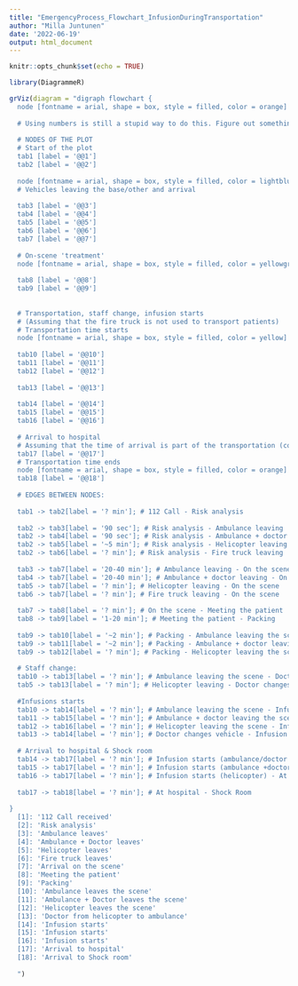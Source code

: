 ---
title: "EmergencyProcess_Flowchart_InfusionDuringTransportation"
author: "Milla Juntunen"
date: '2022-06-19'
output: html_document
---

```{r setup, include=FALSE}
knitr::opts_chunk$set(echo = TRUE)
```

```{r}
library(DiagrammeR)

grViz(diagram = "digraph flowchart {
  node [fontname = arial, shape = box, style = filled, color = orange]
  
  # Using numbers is still a stupid way to do this. Figure out something else. 
  
  # NODES OF THE PLOT
  # Start of the plot
  tab1 [label = '@@1']
  tab2 [label = '@@2']
  
  node [fontname = arial, shape = box, style = filled, color = lightblue]
  # Vehicles leaving the base/other and arrival
  
  tab3 [label = '@@3']
  tab4 [label = '@@4']
  tab5 [label = '@@5']
  tab6 [label = '@@6']
  tab7 [label = '@@7']
  
  # On-scene 'treatment'
  node [fontname = arial, shape = box, style = filled, color = yellowgreen]
  
  tab8 [label = '@@8']
  tab9 [label = '@@9']
  
  
  # Transportation, staff change, infusion starts
  # (Assuming that the fire truck is not used to transport patients)
  # Transportation time starts
  node [fontname = arial, shape = box, style = filled, color = yellow]
  
  tab10 [label = '@@10']
  tab11 [label = '@@11']
  tab12 [label = '@@12']
  
  tab13 [label = '@@13'] 
  
  tab14 [label = '@@14']
  tab15 [label = '@@15']
  tab16 [label = '@@16']
  
  # Arrival to hospital
  # Assuming that the time of arrival is part of the transportation (color!)
  tab17 [label = '@@17']
  # Transportation time ends
  node [fontname = arial, shape = box, style = filled, color = orange]
  tab18 [label = '@@18']
  
  # EDGES BETWEEN NODES:
  
  tab1 -> tab2[label = '? min']; # 112 Call - Risk analysis
  
  tab2 -> tab3[label = '90 sec']; # Risk analysis - Ambulance leaving
  tab2 -> tab4[label = '90 sec']; # Risk analysis - Ambulance + doctor leaving
  tab2 -> tab5[label = '~5 min']; # Risk analysis - Helicopter leaving
  tab2 -> tab6[label = '? min']; # Risk analysis - Fire truck leaving
  
  tab3 -> tab7[label = '20-40 min']; # Ambulance leaving - On the scene
  tab4 -> tab7[label = '20-40 min']; # Ambulance + doctor leaving - On the scene
  tab5 -> tab7[label = '? min']; # Helicopter leaving - On the scene
  tab6 -> tab7[label = '? min']; # Fire truck leaving - On the scene
  
  tab7 -> tab8[label = '? min']; # On the scene - Meeting the patient
  tab8 -> tab9[label = '1-20 min']; # Meeting the patient - Packing
  
  tab9 -> tab10[label = '~2 min']; # Packing - Ambulance leaving the scene
  tab9 -> tab11[label = '~2 min']; # Packing - Ambulance + doctor leaving the scene
  tab9 -> tab12[label = '? min']; # Packing - Helicopter leaving the scene
  
  # Staff change:
  tab10 -> tab13[label = '? min']; # Ambulance leaving the scene - Doctor changes vehicle
  tab5 -> tab13[label = '? min']; # Helicopter leaving - Doctor changes vehicle
  
  #Infusions starts
  tab10 -> tab14[label = '? min']; # Ambulance leaving the scene - Infusion starts (ambulance/doctor changes vehicle)
  tab11 -> tab15[label = '? min']; # Ambulance + doctor leaving the scene - Infusion starts (ambulance + doctor)
  tab12 -> tab16[label = '? min']; # Helicopter leaving the scene - Infusion starts (helicopter)
  tab13 -> tab14[label = '? min']; # Doctor changes vehicle - Infusion starts (ambulance/doctor changes vehicle)
  
  # Arrival to hospital & Shock room
  tab14 -> tab17[label = '? min']; # Infusion starts (ambulance/doctor changes vehicle) - At hospital
  tab15 -> tab17[label = '? min']; # Infusion starts (ambulance +doctor) - At hospital
  tab16 -> tab17[label = '? min']; # Infusion starts (helicopter) - At hospital
  
  tab17 -> tab18[label = '? min']; # At hospital - Shock Room
  
}  
  [1]: '112 Call received'
  [2]: 'Risk analysis'
  [3]: 'Ambulance leaves'
  [4]: 'Ambulance + Doctor leaves'
  [5]: 'Helicopter leaves'
  [6]: 'Fire truck leaves'
  [7]: 'Arrival on the scene'
  [8]: 'Meeting the patient'
  [9]: 'Packing'
  [10]: 'Ambulance leaves the scene'
  [11]: 'Ambulance + Doctor leaves the scene'
  [12]: 'Helicopter leaves the scene'
  [13]: 'Doctor from helicopter to ambulance'
  [14]: 'Infusion starts'
  [15]: 'Infusion starts'
  [16]: 'Infusion starts'
  [17]: 'Arrival to hospital'
  [18]: 'Arrival to Shock room'
  
  ")
```
